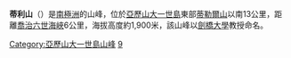 '''蒂利山'''（{{lang-en|Mount Tilley}}）是[[南極洲|南極洲]]的山峰，位於[[亞歷山大一世島|亞歷山大一世島]]東部[[蒂勒爾山|蒂勒爾山]]以南13公里，距離[[喬治六世海峽|喬治六世海峽]]6公里，海拔高度約1,900米，該山峰以[[劍橋大學|劍橋大學]]教授命名。

{{coord|69|45|S|69|29|W|display=title}}

{{DEFAULTSORT:Mount Tilley}}
[[Category:亞歷山大一世島山峰|Category:亞歷山大一世島山峰]]
[[Category:海拔1000公尺至1999公尺的南極洲山峰|9]]

{{AlexanderIsland-geo-stub}}